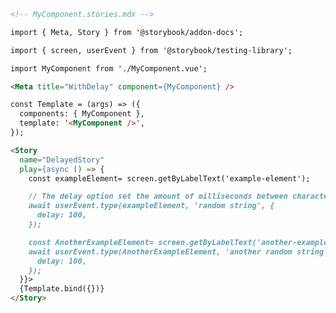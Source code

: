```md
<!-- MyComponent.stories.mdx -->

import { Meta, Story } from '@storybook/addon-docs';

import { screen, userEvent } from '@storybook/testing-library';

import MyComponent from './MyComponent.vue';

<Meta title="WithDelay" component={MyComponent} />

const Template = (args) => ({
  components: { MyComponent },
  template: '<MyComponent />',
});

<Story
  name="DelayedStory"
  play={async () => {
    const exampleElement= screen.getByLabelText('example-element');

    // The delay option set the amount of milliseconds between characters being typed
    await userEvent.type(exampleElement, 'random string', {
      delay: 100,
    });

    const AnotherExampleElement= screen.getByLabelText('another-example-element');
    await userEvent.type(AnotherExampleElement, 'another random string', {
      delay: 100,
    });
  }}>
  {Template.bind({})}
</Story>
```